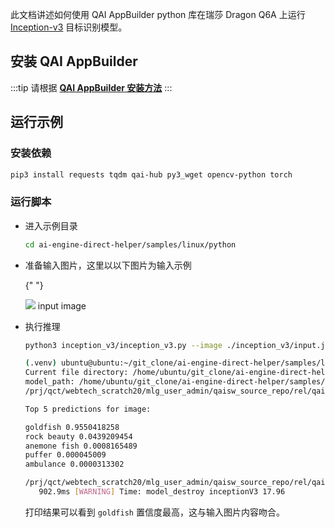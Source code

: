 此文档讲述如何使用 QAI AppBuilder python 库在瑞莎 Dragon Q6A 上运行 [Inception-v3](https://aihub.qualcomm.com/models/inception_v3?domain=Computer+Vision&useCase=Image+Classification&chipsets=qualcomm-qcs6490-proxy)
目标识别模型。

## 安装 QAI AppBuilder

:::tip
请根据 [**QAI AppBuilder 安装方法**](qai-appbuilder)
:::

## 运行示例

### 安装依赖

<NewCodeBlock tip="Device" type="device">

```bash
pip3 install requests tqdm qai-hub py3_wget opencv-python torch
```

</NewCodeBlock>

### 运行脚本

- 进入示例目录

   <NewCodeBlock tip="Device" type="device">

  ```bash
  cd ai-engine-direct-helper/samples/linux/python
  ```

    </NewCodeBlock>

- 准备输入图片，这里以以下图片为输入示例

  {" "}

  <div style={{ textAlign: "center" }}>
    <img src="/img/dragon/q6a/test_image.webp" style={{ width: "65%" }} />
    input image
  </div>

- 执行推理

    <NewCodeBlock tip="Device" type="device">

  ```bash
  python3 inception_v3/inception_v3.py --image ./inception_v3/input.jpg
  ```

    </NewCodeBlock>

  ```bash
  (.venv) ubuntu@ubuntu:~/git_clone/ai-engine-direct-helper/samples/linux/python$ python3 inception_v3/inception_v3.py --image ./inception_v3/input.jpg
  Current file directory: /home/ubuntu/git_clone/ai-engine-direct-helper/samples/linux/python/inception_v3
  model_path: /home/ubuntu/git_clone/ai-engine-direct-helper/samples/linux/python/inception_v3/models/inception_v3.bin
  /prj/qct/webtech_scratch20/mlg_user_admin/qaisw_source_repo/rel/qairt-2.37.1/point_release/SNPE_SRC/avante-tools/prebuilt/dsp/hexagon-sdk-5.4.0/ipc/fastrpc/rpcmem/src/rpcmem_android.c:38:dummy call to rpcmem_init, rpcmem APIs will be used from libxdsprpc

  Top 5 predictions for image:

  goldfish 0.9550418258
  rock beauty 0.0439209454
  anemone fish 0.0008165489
  puffer 0.000045009
  ambulance 0.0000313302

  /prj/qct/webtech_scratch20/mlg_user_admin/qaisw_source_repo/rel/qairt-2.37.1/point_release/SNPE_SRC/avante-tools/prebuilt/dsp/hexagon-sdk-5.4.0/ipc/fastrpc/rpcmem/src/rpcmem_android.c:42:dummy call to rpcmem_deinit, rpcmem APIs will be used from libxdsprpc
     902.9ms [WARNING] Time: model_destroy inceptionV3 17.96
  ```

  打印结果可以看到 `goldfish` 置信度最高，这与输入图片内容吻合。
